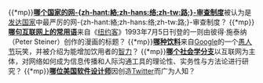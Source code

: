 {{*mp}}'''[[韩国网络审查|哪个国家的网-{zh-hant:絡;zh-hans:络;zh-tw:路;}-审查制度]]'''被认为是[[发达国家|发达国家]]中最严厉的网-{zh-hant:絡;zh-hans:络;zh-tw:路;}-审查制度？
{{*mp}}'''[[在互联网上，没人知道你是一条狗|哪句互联网上的常用语]]'''来自《[[纽约客|纽约客]]》1993年7月5日刊登的一则由彼得·施泰纳（Peter Steiner）创作的漫画的标题？
{{*mp}}'''[[Google玩笑和复活节彩蛋列表#2005|哪种饮料]]'''来自[[Google|Google]]的一个[[愚人节|愚人节]]玩笑，并被介绍为能增加饮用者的[[智力|智力]]？
{{*mp}}'''[[網際網路社會學|哪个社会学分支]]'''以互联网为主体，对网络如何成为信息传播和人际沟通工具的理论性、实务性与方法论进行研究？
{{*mp}}'''[[杰克·多西|哪位美国软件设计师]]'''因创造[[Twitter|Twitter]]而广为人知？